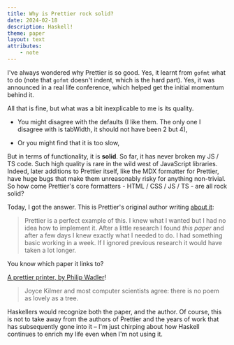 ```yaml
---
title: Why is Prettier rock solid?
date: 2024-02-18
description: Haskell!
theme: paper
layout: text
attributes:
    - note
---
```


I've always wondered why Prettier is so good. Yes, it learnt from `gofmt` what
to do (note that `gofmt` doesn't indent, which is the hard part). Yes, it was
announced in a real life conference, which helped get the initial momentum
behind it.

All that is fine, but what was a bit inexplicable to me is its quality.

-   You might disagree with the defaults (I like them. The only one I
    disagree with is tabWidth, it should not have been 2 but 4),

-   Or you might find that it is too slow,

But in terms of functionality, it is **solid**. So far, it has never broken my
JS / TS code. Such high quality is rare in the wild west of JavaScript
libraries. Indeed, later additions to Prettier itself, like the MDX formatter
for Prettier, have huge bugs that make them unreasonably risky for anything
non-trivial. So how come Prettier's core formatters - HTML / CSS / JS / TS - are
all rock solid?

Today, I got the answer. This is Prettier's original author writing [about
it](https://archive.jlongster.com/How-I-Became-Better-Programmer):

> Prettier is a perfect example of this. I knew what I wanted but I had no idea
> how to implement it. After a little research I found _this paper_ and after a
> few days I knew exactly what I needed to do. I had something basic working in
> a week. If I ignored previous research it would have taken a lot longer.

You know which paper it links to?

[A prettier printer, by Philip Wadler](http://homepages.inf.ed.ac.uk/wadler/papers/prettier/prettier.pdf)!

> Joyce Kilmer and most computer scientists agree: there is no poem as lovely as
> a tree.

Haskellers would recognize both the paper, and the author. Of course, this is
not to take away from the authors of Prettier and the years of work that has
subsequently gone into it – I'm just chirping about how Haskell continues to
enrich my life even when I'm not using it.
